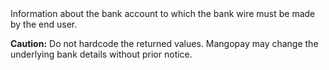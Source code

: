 
  


  

  

  
<ResponseField name="BankAccount" type="object" >    
Information about the bank account to which the bank wire must be made by the end user.

**Caution:** Do not hardcode the returned values. Mangopay may change the underlying bank details without prior notice. 
<Expandable title="properties">  
<OwnerAddressResponse />  
<Type7Response />  
<OwnerName2Response />  
<IBAN1Response />  
<BIC1Response />  
  

</Expandable> 
</ResponseField>